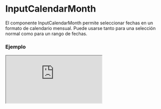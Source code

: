
# InputCalendarMonth

El componente InputCalendarMonth permite seleccionar fechas en un formato de calendario mensual. Puede usarse tanto para una selección normal como para un rango de fechas.

### Ejemplo

<Iframe src="https://fenextjs-component-storybook.vercel.app/iframe.html?args=&id=input-inputcalendarmonth--index&viewMode=story" />

### Importacion

Para importar el componente InputCalendarMonth, se puede hacer desde fenextjs

```tsx copy
import { InputCalendarMonth } from "fenextjs";
```

### Parametros

| Parametro | Tipo | Requerido | Default | Descripcion |
| --------- | ---- | --------- | ------- | ----------- |
| type | 'normal' \| 'range' | no | 'normal' | Define si el calendario es para una selección única ('normal') o un rango de fechas ('range'). |
| date | FenextjsDate | no |  | La fecha actual del calendario, utilizada para mostrar el mes y año. |
| onPreMonth | () =\> void | no |  | Función que se ejecuta al hacer clic en el botón para mostrar el mes anterior. |
| onNextMonth | () =\> void | no |  | Función que se ejecuta al hacer clic en el botón para mostrar el mes siguiente. |
| selectDate | Date \| undefined | sí |  | La fecha actualmente seleccionada en el modo 'normal'. |
| selectDateRange | Date[] | sí |  | El rango de fechas seleccionado en el modo 'range'. |
| setSelectDate | (d: Date) =\> void | sí |  | Función para actualizar la fecha seleccionada en el modo 'normal'. |
| setSelectDateRange | (d: (d: Date[]) =\> Date[]) =\> void | sí |  | Función para actualizar el rango de fechas en el modo 'range'. |
| dataNSelect | boolean | sí |  | Indica si se ha seleccionado la primera fecha en el modo 'range'. |
| setDataNSelect | (d: (d: boolean) =\> boolean) =\> void | sí |  | Función para actualizar el estado de la selección de fechas en el modo 'range'. |
| min | Date | no |  | Fecha mínima seleccionable. |
| max | Date | no |  | Fecha máxima seleccionable. |

### Storybook

Para ver el storybook del componente lo puede hacer con este [link](https://fenextjs-component-storybook.vercel.app/?path=/story/input-inputcalendarmonth--index)

### Usos

- Calendario básico

```tsx copy
<InputCalendarMonth date={new FenextjsDate()} selectDate={selectedDate} setSelectDate={setSelectedDate} selectDateRange={[]} setSelectDateRange={() => {}} dataNSelect={false} setDataNSelect={() => {}} />
```

- Calendario con selección de rango

```tsx copy
<InputCalendarMonth type="range" date={new FenextjsDate()} selectDate={undefined} setSelectDate={() => {}} selectDateRange={selectedRange} setSelectDateRange={setSelectedRange} dataNSelect={true} setDataNSelect={setNSelect} />
```

